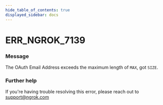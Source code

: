 ```yaml
---
hide_table_of_contents: true
displayed_sidebar: docs
---
```



# ERR_NGROK_7139

### Message

The OAuth Email Address exceeds the maximum length of `MAX`, got `SIZE`.

<ErrorDetails error="err_ngrok_7139" />

### Further help

If you're having trouble resolving this error, please reach out to [support@ngrok.com](mailto:support@ngrok.com?subject=Help%20with%20ERR_NGROK_7139)

